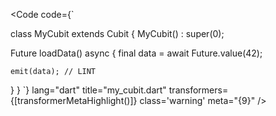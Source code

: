 
<Code
	code={`

class MyCubit extends Cubit<int> {
  MyCubit() : super(0);

  Future<void> loadData() async {
    final data = await Future.value(42);
  
    emit(data); // LINT
  }
}
`}
lang="dart" title="my_cubit.dart"
transformers={[transformerMetaHighlight()]} class='warning' meta="{9}" />